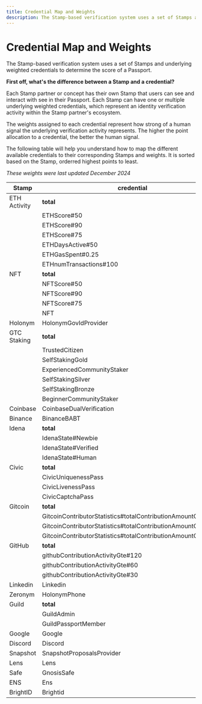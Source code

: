 ```yaml
---
title: Credential Map and Weights
description: The Stamp-based verification system uses a set of Stamps and underlying weighted credentials to determine the score of a Passport.
---
```


# Credential Map and Weights

The Stamp-based verification system uses a set of Stamps and underlying weighted credentials to determine the score of a Passport.

**First off, what's the difference between a Stamp and a credential?**

Each Stamp partner or concept has their own Stamp that users can see and interact with see in their Passport. Each Stamp can have one or multiple underlying weighted credentials, which represent an identity verification activity within the Stamp partner's ecosystem.

The weights assigned to each credential represent how strong of a human signal the underlying verification activity represents. The higher the point allocation to a credential, the better the human signal.

The following table will help you understand how to map the different available credentials to their corresponding Stamps and weights. It is sorted based on the Stamp, orderred highest points to least. 

*These weights were last updated December 2024*

| Stamp        | credential                                                   | new_weight |
|--------------|--------------------------------------------------------------|------------|
| ETH Activity | **total**                                                    |     22.541 |
|              | ETHScore#50                                                  |     16.021 |
|              | ETHScore#90                                                  |      2.926 |
|              | ETHScore#75                                                  |      2.399 |
|              | ETHDaysActive#50                                             |      0.207 |
|              | ETHGasSpent#0.25                                             |      0.778 |
|              | ETHnumTransactions#100                                       |      0.210 |
| NFT          | **total**                                                    |     22.053 |
|              | NFTScore#50                                                  |     16.246 |
|              | NFTScore#90                                                  |      2.413 |
|              | NFTScore#75                                                  |      2.362 |
|              | NFT                                                          |      1.032 |
| Holonym      | HolonymGovIdProvider                                         |     16.026 |
| GTC Staking  | **total**                                                    |     12.506 |
|              | TrustedCitizen                                               |      4.009 |
|              | SelfStakingGold                                              |      2.700 |
|              | ExperiencedCommunityStaker                                   |      2.161 |
|              | SelfStakingSilver                                            |      2.066 |
|              | SelfStakingBronze                                            |      0.897 |
|              | BeginnerCommunityStaker                                      |      0.673 |
| Coinbase     | CoinbaseDualVerification                                     |     10.042 |
| Binance      | BinanceBABT                                                  |     10.021 |
| Idena        | **total**                                                    |      9.736 |
|              | IdenaState#Newbie                                            |      5.892 |
|              | IdenaState#Verified                                          |      1.924 |
|              | IdenaState#Human                                             |      1.921 |
| Civic        | **total**                                                    |      8.867 |
|              | CivicUniquenessPass                                          |      5.005 |
|              | CivicLivenessPass                                            |      3.038 |
|              | CivicCaptchaPass                                             |      0.823 |
| Gitcoin      | **total**                                                    |      6.237 |
|              | GitcoinContributorStatistics#totalContributionAmountGte#1000 |      4.997 |
|              | GitcoinContributorStatistics#totalContributionAmountGte#100  |      1.017 |
|              | GitcoinContributorStatistics#totalContributionAmountGte#10   |      0.223 |
| GitHub       | **total**                                                    |      6.026 |
|              | githubContributionActivityGte#120                            |      2.259 |
|              | githubContributionActivityGte#60                             |      1.888 |
|              | githubContributionActivityGte#30                             |      1.879 |
| Linkedin     | Linkedin                                                     |      1.531 |
| Zeronym      | HolonymPhone                                                 |      1.521 |
| Guild        | **total**                                                    |      0.708 |
|              | GuildAdmin                                                   |      0.468 |
|              | GuildPassportMember                                          |      0.240 |
| Google       | Google                                                       |      0.525 |
| Discord      | Discord                                                      |      0.516 |
| Snapshot     | SnapshotProposalsProvider                                    |      0.239 |
| Lens         | Lens                                                         |      0.230 |
| Safe         | GnosisSafe                                                   |      0.222 |
| ENS          | Ens                                                          |      0.208 |
| BrightID     | Brightid                                                     |      0.202 |